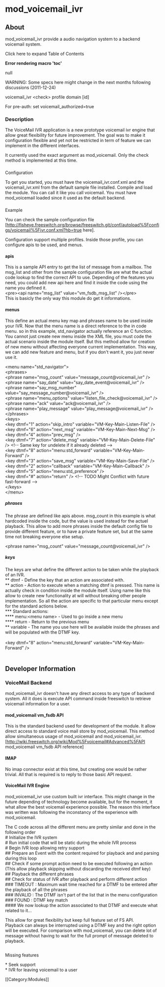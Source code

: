 
# mod_voicemail_ivr 

 

## About

mod\_voicemail\_ivr provide a audio navigation system to a backend voicemail system.

Click here to expand Table of Contents

**Error rendering macro 'toc'**

null

WARNING: Some specs here might change in the next months following discussions (2011-12-24)  
  
voicemail_ivr &lt;check> profile domain [id]

For pre-auth: set voicemail_authorized=true  
  
### Description

  
The VoiceMail IVR application is a new prototype voicemail ivr engine that allow great flexibility for future improvement. The goal was to make it configuration flexible and yet not be restricted in term of feature we can implement in the different interfaces.

It currently used the exact argument as mod\_voicemail. Only the check method is implemented at this time.

###   
Configuration

  
To get you started, you must have the voicemail\_ivr.conf.xml and the voicemail\_ivr.xml from the default sample file installed. Compile and load the module. You can call it like you call voicemail. You must have mod\_voicemail loaded since it used as the default backend.

###   
Example

  
You can check the sample configuration file \[<http://fisheye.freeswitch.org/browse/freeswitch.git/conf/autoload%5Fconfigs/voicemail%5Fivr.conf.xml?hb=true> here\].

Configuration support multiple profiles. Inside those profile, you can configure apis to be used, and menus.

#### apis

  
This is a sample API entry to get the list of message from a mailbox. The msg\_list and other from the sample configuration file are what the actual code lookup to find the correct API to use. Depending of the features you need, you could add new api here and find it inside the code using the name you defined it.  
&lt;pre>&lt;api name="msg\_list" value="vm\_fsdb\_msg\_list" />&lt;/pre>  
This is basicly the only way this module do get it informations.

#### menus

This define an actual menu key map and phrases name to be used inside your IVR. Now that the menu name is a direct reference to the in code menu. so in this example, std\_navigator actually reference an C function. You cannot just create new menu inside the XML file, you must code the actual scenario inside the module itself. But this method allow for creation of new menu without affecting everyone current implementation. This way, we can add new feature and menu, but if you don't want it, you just never use it.

  
&lt;menu name="std_navigator">  
 &lt;phrases>  
 &lt;phrase name="msg_count" value="message_count@voicemail_ivr" />  
 &lt;phrase name="say_date" value="say_date_event@voicemail_ivr" />  
 &lt;phrase name="say_msg_number" value="say_message_number@voicemail_ivr" />  
 &lt;phrase name="menu_options" value="listen_file_check@voicemail_ivr" />  
 &lt;phrase name="ack" value="ack@voicemail_ivr" />  
 &lt;phrase name="play_message" value="play_message@voicemail_ivr" />  
 &lt;/phrases>  
 &lt;keys>  
 &lt;key dtmf="1" action="skip_intro" variable="VM-Key-Main-Listen-File" />  
 &lt;key dtmf="6" action="next_msg" variable="VM-Key-Main-Next-Msg" />  
 &lt;key dtmf="4" action="prev_msg" />  
 &lt;key dtmf="7" action="delete_msg" variable="VM-Key-Main-Delete-File" /> &lt;!-- Same key for undelete if it already deleted -->  
 &lt;key dtmf="8" action="menu:std_forward" variable="VM-Key-Main-Forward" />  
 &lt;key dtmf="3" action="save_msg" variable="VM-Key-Main-Save-File" />  
 &lt;key dtmf="2" action="callback" variable="VM-Key-Main-Callback" />  
 &lt;key dtmf="5" action="menu:std_preference" />  
 &lt;key dtmf="#" action="return" /> &lt;!-- TODO Might Conflict with future fast-forward -->  
 &lt;/keys>  
&lt;/menu>  
  
##### phrases

The phrase are defined like apis above. msg_count in this example is what hardcoded inside the code, but the value is used instead for the actuel playback. This allow to add more phrases inside the default config file to provide different feature, or to have a private feature set, but at the same time not breaking everyone else setup.  
   
 &lt;phrase name="msg_count" value="message_count@voicemail_ivr" />  
  
##### keys

The keys are what define the different action to be taken while the playback of an IVR.  
** dtmf - Define the key that an action are associated with.  
** action - Action to execute when a matching dtmf is pressed. This name is actually check in condition inside the module itself. Using name like this allow to create new functionality at will without breaking other people implementation. So all the action are specific to that particular menu except for the standard actions below.  
*** Standard actions:  
**** menu:&lt;menu name> - Used to go inside a new menu  
**** return - Return to the previous menu  
** variable - The name you use here will be available inside the phrases and will be populated with the DTMF key.  
   
 &lt;key dtmf="8" action="menu:std_forward" variable="VM-Key-Main-Forward" />  
 
## Developer Information

### VoiceMail Backend

mod\_voicemail\_ivr doesn't have any direct access to any type of backend system. All it does is execute API command inside freeswitch to retrieve voicemail information for a user.

#### mod_voicemail vm_fsdb API 

  
This is the standard backend used for development of the module. It allow direct access to standard voice mail store by mod\_voicemail. This method allow simultaneous usage of mod\_voicemail and mod\_voicemail\_ivr.  
\[<http://wiki.freeswitch.org/wiki/Mod%5Fvoicemail#Advanced%5FAPI> mod\_voicemail vm\_fsdb API reference\]

#### IMAP

No imap connector exist at this time, but creating one would be rather trivial. All that is required is to reply to those basic API request.

#### VoiceMail IVR Engine

mod\_voicemail\_ivr use custom built ivr interface. This might change in the future depending of technology become available, but for the moment, it what allow the best voicemail experience possible. The reason this interface was written was following the inconstancy of the experience with mod\_voicemail.

The C code across all the different menu are pretty similar and done in the following order  
\# Initialize the IVR system  
\# Run initial code that will be static during the whole IVR process  
\# Begin IVR loop allowing retry support  
\## Prepare an Event with the content required for playback and and parsing during this loop  
\## Check if some prompt action need to be executed following an action (This allow playback skipping without discarding the received dtmf key)  
\## Playback the different phrases  
\## Check for status of IVR after playback and perform different action  
\### TIMEOUT : Maximum wait time reached for a DTMF to be entered after the playback of all the phrases  
\### INVALID : The DTMF isn't part of the list that in the menu configuration  
\### FOUND : DTMF key match  
\#### We now lookup the action associated to that DTMF and execute what related to it...

This allow for great flexibility but keep full feature set of FS API.  
Playback can always be interrupted using a DTMF key and the right option will be executed. For comparison with mod\_voicemail, you can delete lot of message without having to wait for the full prompt of message deleted to playback.

##   
Missing features

  
\* Seek support  
\* IVR for leaving voicemail to a user

\[\[Category:Modules\]\]


